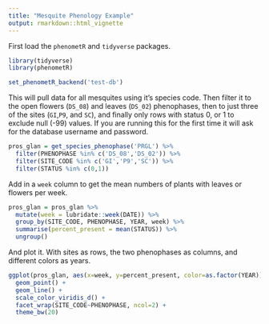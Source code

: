 ```yaml
---
title: "Mesquite Phenology Example"
output: rmarkdown::html_vignette
---
```


First load the `phenometR` and `tidyverse` packages.

```r
library(tidyverse)
library(phenometR)
```


```r
set_phenometR_backend('test-db')
```


This will pull data for all mesquites using it's species code. Then filter it to the open flowers (`DS_08`) and leaves (`DS_02`) phenophases, then to just three of the sites (`GI`,`P9`, and `SC`), and finally only rows with status 0, or 1 to exclude null (-99) values. If you are running this for the first time it will ask for the database username and password. 

```r
pros_glan = get_species_phenophase('PRGL') %>%
  filter(PHENOPHASE %in% c('DS_08','DS_02')) %>%
  filter(SITE_CODE %in% c('GI','P9','SC')) %>%
  filter(STATUS %in% c(0,1))  
```

Add in a `week` column to get the mean numbers of plants with leaves or flowers per week.

```r
pros_glan = pros_glan %>%
  mutate(week = lubridate::week(DATE)) %>%
  group_by(SITE_CODE, PHENOPHASE, YEAR, week) %>%
  summarise(percent_present = mean(STATUS)) %>%
  ungroup()
```

And plot it. With sites as rows, the two phenophases as columns, and different colors as years. 

```r
ggplot(pros_glan, aes(x=week, y=percent_present, color=as.factor(YEAR))) +
  geom_point() +
  geom_line() + 
  scale_color_viridis_d() + 
  facet_wrap(SITE_CODE~PHENOPHASE, ncol=2) +
  theme_bw(20)
```

